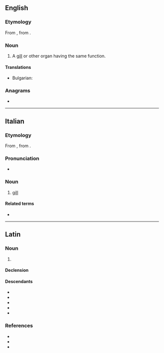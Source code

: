 ==English==

===Etymology===
From {{bor|en|la|branchia}}, from {{der|en|grc|βράγχια|t=gills}}.

===Noun===
{{en-noun|branchiae}}

# A [[gill]] or other organ having the same function.

====Translations====
{{trans-top|gill or other organ having the same function}}
{{trans-mid}}
* Bulgarian: {{t+|bg|хриле}}
{{trans-bottom}}

===Anagrams===
* {{anagrams|en|a=aabchinr|bra chain}}

----

==Italian==

===Etymology===
From {{bor|it|la|branchia}}, from {{der|it|grc|βράγχια|t=gills}}.

===Pronunciation===
* {{IPA|it|/ˈbran.kja/}}

===Noun===
{{it-noun|f}}

# [[gill]]

====Related terms====
* {{l|it|branchiale}}

----

==Latin==

===Noun===
{{la-noun|branchia<1>}}

# {{lb|la|usually plural}} {{l|en|branchia}} {{gloss|gill of a fish}}

====Declension====
{{la-ndecl|branchia<1>}}

====Descendants====
* {{desc|ca|brànquia|bor=1}}
* {{desc|en|branchia|bor=1}}
* {{desc|es|branchia|bor=1}}
* {{desc|fr|branchie|bor=1}}
* {{desc|it|branchia}}

===References===
* {{R:L&S}}
* {{R:du Cange}}
* {{R:Gaffiot}}